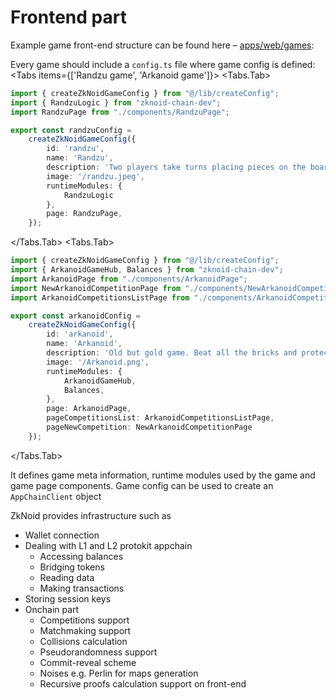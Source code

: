 

# Frontend part

Example game front-end structure can be found here – [apps/web/games](https://github.com/ZkNoid/zknoid/tree/develop/apps/web/games):

<FileTree>
  <FileTree.Folder name="randzu" defaultOpen>
    <FileTree.Folder name="components" defaultOpen>
        <FileTree.File name="GameView.tsx" />
        <FileTree.File name="RandzuPage.tsx" />
    </FileTree.Folder>
    <FileTree.Folder name="stores" defaultOpen>
        <FileTree.File name="matchQueue.tsx" />
        <FileTree.File name="sessionKeyStorage.tsx" />
    </FileTree.Folder>
    <FileTree.File name="config.ts" />
  </FileTree.Folder>
  <FileTree.Folder name="arkanoid">
    <FileTree.Folder name="components" defaultOpen>
        <FileTree.File name="GameView.tsx" />
        <FileTree.File name="ArkanoidCompetitionsListPage.tsx" />
        <FileTree.File name="ArkanoidPage.tsx" />
        <FileTree.File name="NewArkanoidCompetitionPage.tsx" />
    </FileTree.Folder>
    <FileTree.Folder name="stores" defaultOpen>
        <FileTree.File name="arkanoidCompetitions.tsx" />
        <FileTree.File name="arkanoidLeaderboard.tsx" />
    </FileTree.Folder>
    <FileTree.File name="config.ts" />
  </FileTree.Folder>
</FileTree>

Every game should include a `config.ts` file where game config is defined:
<Tabs items={['Randzu game', 'Arkanoid game']}>
<Tabs.Tab>
```ts filename="config.ts"
import { createZkNoidGameConfig } from "@/lib/createConfig";
import { RandzuLogic } from "zknoid-chain-dev";
import RandzuPage from "./components/RandzuPage";

export const randzuConfig =
    createZkNoidGameConfig({
        id: 'randzu',
        name: 'Randzu',
        description: 'Two players take turns placing pieces on the board attempting to create lines of 5 of their own color',
        image: '/randzu.jpeg',
        runtimeModules: {
            RandzuLogic
        },
        page: RandzuPage,
    });
```
</Tabs.Tab>
<Tabs.Tab>
```ts filename="config.ts"
import { createZkNoidGameConfig } from "@/lib/createConfig";
import { ArkanoidGameHub, Balances } from "zknoid-chain-dev";
import ArkanoidPage from "./components/ArkanoidPage";
import NewArkanoidCompetitionPage from "./components/NewArkanoidCompetitionPage";
import ArkanoidCompetitionsListPage from "./components/ArkanoidCompetitionsListPage";

export const arkanoidConfig =
    createZkNoidGameConfig({
        id: 'arkanoid',
        name: 'Arkanoid',
        description: 'Old but gold game. Beat all the bricks and protect the ball from falling',
        image: '/Arkanoid.png',
        runtimeModules: {
            ArkanoidGameHub,
            Balances,
        },
        page: ArkanoidPage,
        pageCompetitionsList: ArkanoidCompetitionsListPage,
        pageNewCompetition: NewArkanoidCompetitionPage
    });
```
</Tabs.Tab>
</Tabs>


It defines game meta information, runtime modules used by the game and game page components. 
Game config can be used to create an `AppChainClient` object

ZkNoid provides infrastructure such as 
- Wallet connection
- Dealing with L1 and L2 protokit appchain
    - Accessing balances
    - Bridging tokens
    - Reading data
    - Making transactions
- Storing session keys
- Onchain part
    - Competitions support
    - Matchmaking support
    - Collisions calculation
    - Pseudorandomness support
    - Commit-reveal scheme
    - Noises e.g. Perlin for maps generation
    - Recursive proofs calculation support on front-end



